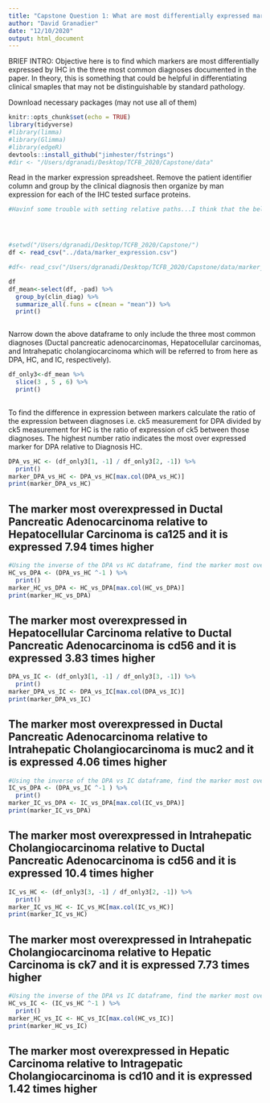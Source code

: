 ```yaml
---
title: "Capstone Question 1: What are most differentially expressed markers"
author: "David Granadier"
date: "12/10/2020"
output: html_document
---
```


BRIEF INTRO: Objective here is to find which markers are most differentially expressed by IHC in the three most common diagnoses documented in the paper. In theory, this is something that could be helpful in differentiating clinical smaples that may not be distinguishable by standard pathology.

Download necessary packages (may not use all of them)
```r
knitr::opts_chunk$set(echo = TRUE)
library(tidyverse)
#library(limma)
#library(Glimma)
#library(edgeR)
devtools::install_github("jimhester/fstrings")
#dir <- "/Users/dgranadi/Desktop/TCFB_2020/Capstone/data"

```

Read in the marker expression spreadsheet. Remove the patient identifier column and group by the clinical diagnosis then organize by man expression for each of the IHC tested surface proteins.
```r
#Havinf some trouble with setting relative paths...I think that the below will work but if it does not, I commented out the read in line that contains the specific file location below it and that will work.




#setwd("/Users/dgranadi/Desktop/TCFB_2020/Capstone/")
df <- read_csv("../data/marker_expression.csv")

#df<- read_csv("/Users/dgranadi/Desktop/TCFB_2020/Capstone/data/marker_expression.csv")

df 
df_mean<-select(df, -pad) %>%
  group_by(clin_diag) %>%
  summarize_all(.funs = c(mean = "mean")) %>%
  print()



```
Narrow down the above dataframe to only include the three most common diagnoses (Ductal pancreatic adenocarcinomas, Hepatocellular carcinomas, and Intrahepatic cholangiocarcinoma which will be referred to from here as DPA, HC, and IC, respectively).

```r

df_only3<-df_mean %>%
  slice(3 , 5 , 6) %>%
  print()
 
```

To find the difference in expression between markers calculate the ratio of the expression between diagnoses i.e. ck5 measurement for DPA divided by ck5 measurement for HC is the ratio of expression of ck5 between those diagnoses. The highest number ratio indicates the most over expressed marker for DPA relative to Diagnosis HC. 

```r

DPA_vs_HC <- (df_only3[1, -1] / df_only3[2, -1]) %>%
  print()
marker_DPA_vs_HC <- DPA_vs_HC[max.col(DPA_vs_HC)]
print(marker_DPA_vs_HC)


```

## The marker most overexpressed in Ductal Pancreatic Adenocarcinoma relative to Hepatocellular Carcinoma is ca125 and it is expressed 7.94 times higher

```r
#Using the inverse of the DPA vs HC dataframe, find the marker most overexpressed in HC relative to DPA
HC_vs_DPA <- (DPA_vs_HC ^-1 ) %>%
  print()
marker_HC_vs_DPA <- HC_vs_DPA[max.col(HC_vs_DPA)]
print(marker_HC_vs_DPA)
```

## The marker most overexpressed in Hepatocellular Carcinoma relative to Ductal Pancreatic Adenocarcinoma is cd56 and it is expressed 3.83 times higher


```r
DPA_vs_IC <- (df_only3[1, -1] / df_only3[3, -1]) %>%
  print()
marker_DPA_vs_IC <- DPA_vs_IC[max.col(DPA_vs_IC)]
print(marker_DPA_vs_IC)

```

## The marker most overexpressed in Ductal Pancreatic Adenocarcinoma relative to Intrahepatic Cholangiocarcinoma is muc2 and it is expressed 4.06 times higher

```r
#Using the inverse of the DPA vs IC dataframe, find the marker most overexpressed in IC relative to DPA
IC_vs_DPA <- (DPA_vs_IC ^-1 ) %>%
  print()
marker_IC_vs_DPA <- IC_vs_DPA[max.col(IC_vs_DPA)]
print(marker_IC_vs_DPA)
```

## The marker most overexpressed in Intrahepatic Cholangiocarcinoma relative to Ductal Pancreatic Adenocarcinoma is cd56 and it is expressed 10.4 times higher


```r
IC_vs_HC <- (df_only3[3, -1] / df_only3[2, -1]) %>%
  print()
marker_IC_vs_HC <- IC_vs_HC[max.col(IC_vs_HC)]
print(marker_IC_vs_HC)
```

## The marker most overexpressed in Intrahepatic Cholangiocarcinoma relative to Hepatic Carcinoma is ck7 and it is expressed 7.73 times higher


```r
#Using the inverse of the DPA vs IC dataframe, find the marker most overexpressed in IC relative to DPA
HC_vs_IC <- (IC_vs_HC ^-1 ) %>%
  print()
marker_HC_vs_IC <- HC_vs_IC[max.col(HC_vs_IC)]
print(marker_HC_vs_IC)
```

## The marker most overexpressed in Hepatic Carcinoma relative to Intragepatic Cholangiocarcinoma is cd10 and it is expressed 1.42 times higher
